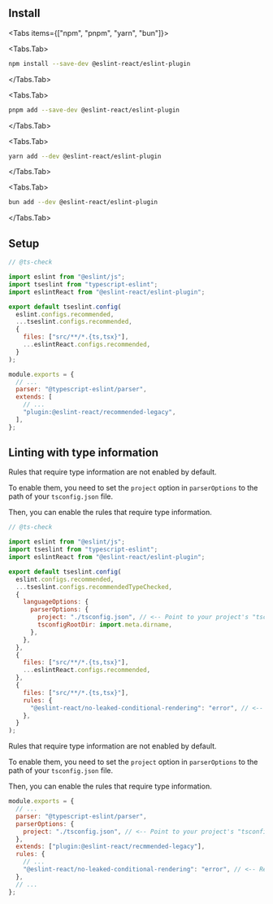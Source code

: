 

## Install

<Tabs items={["npm", "pnpm", "yarn", "bun"]}>

<Tabs.Tab>

```bash filename="Terminal"
npm install --save-dev @eslint-react/eslint-plugin
```

</Tabs.Tab>

<Tabs.Tab>

```bash filename="Terminal"
pnpm add --save-dev @eslint-react/eslint-plugin
```

</Tabs.Tab>

<Tabs.Tab>

```bash filename="Terminal"
yarn add --dev @eslint-react/eslint-plugin
```

</Tabs.Tab>

<Tabs.Tab>

```bash filename="Terminal"
bun add --dev @eslint-react/eslint-plugin
```

</Tabs.Tab>

</Tabs>

## Setup

<ESLintConfig>

<Config>

```js filename="eslint.config.js" {5,10-13}
// @ts-check

import eslint from "@eslint/js";
import tseslint from "typescript-eslint";
import eslintReact from "@eslint-react/eslint-plugin";

export default tseslint.config(
  eslint.configs.recommended,
  ...tseslint.configs.recommended,
  {
    files: ["src/**/*.{ts,tsx}"],
    ...eslintReact.configs.recommended,
  }
);
```

</Config>

<Config>

```js filename=".eslintrc.js" {3,6}
module.exports = {
  // ...
  parser: "@typescript-eslint/parser",
  extends: [
    // ...
    "plugin:@eslint-react/recommended-legacy",
  ],
};
```

</Config>

</ESLintConfig>

## Linting with type information

<ESLintConfig>

<Config>

<Info>
Rules that require type information are not enabled by default.

To enable them, you need to set the `project` option in `parserOptions` to the path of your `tsconfig.json` file.

Then, you can enable the rules that require type information.

</Info>

```js filename="eslint.config.js" {13,25}
// @ts-check

import eslint from "@eslint/js";
import tseslint from "typescript-eslint";
import eslintReact from "@eslint-react/eslint-plugin";

export default tseslint.config(
  eslint.configs.recommended,
  ...tseslint.configs.recommendedTypeChecked,
  {
    languageOptions: {
      parserOptions: {
        project: "./tsconfig.json", // <-- Point to your project's "tsconfig.json" or create a new one.
        tsconfigRootDir: import.meta.dirname,
      },
    },
  },
  {
    files: ["src/**/*.{ts,tsx}"],
    ...eslintReact.configs.recommended,
  },
  {
    files: ["src/**/*.{ts,tsx}"],
    rules: {
      "@eslint-react/no-leaked-conditional-rendering": "error", // <-- Requires type information
    },
  }
);
```

</Config>

<Config>

<Info>
Rules that require type information are not enabled by default.

To enable them, you need to set the `project` option in `parserOptions` to the path of your `tsconfig.json` file.

Then, you can enable the rules that require type information.

</Info>

```js filename=".eslintrc.js" {5,10}
module.exports = {
  // ...
  parser: "@typescript-eslint/parser",
  parserOptions: {
    project: "./tsconfig.json", // <-- Point to your project's "tsconfig.json" or create a new one.
  },
  extends: ["plugin:@eslint-react/recmmended-legacy"],
  rules: {
    // ...
    "@eslint-react/no-leaked-conditional-rendering": "error", // <-- Requires type information
  },
  // ...
};
```

</Config>

</ESLintConfig>
